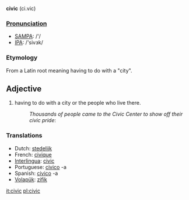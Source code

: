 '''civic''' (ci.vic)

===[[Pronunciation]]===
*[[w:SAMPA|SAMPA]]: /'/
*[[w:IPA|IPA]]: /'sivɜk/

=== Etymology ===
From a Latin root meaning having to do with a "city".

==Adjective==
#having to do with a city or the people who live there.
#:''Thousands of people came to the Civic Center to show off their civic pride'':

===Translations===
*Dutch: [[stedelijk]]
*French: [[civique]]
*[[Interlingua]]: [[civic]]
*Portuguese: [[civico]] -a
*Spanish: [[civico]] -a
*[[Volapük]]: [[zifik]]

[[it:civic]]
[[pl:civic]]